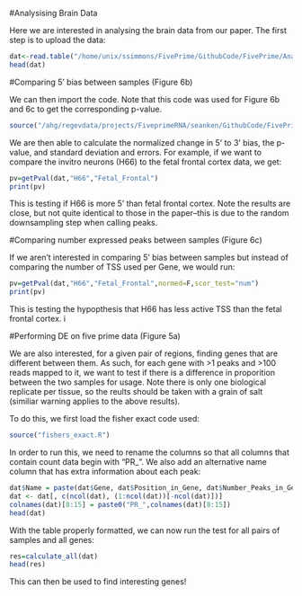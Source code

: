 #Analysising Brain Data


Here we are interested in analysing the brain data from our paper. The first step is to upload the data:

```r
dat<-read.table("/home/unix/ssimmons/FivePrime/GithubCode/FivePrime/AnalysingBrain/data/Brain_Data.bed",header=T)
head(dat)
```

#Comparing 5' bias between samples (Figure 6b)

We can then import the code. Note that this code was used for Figure 6b and 6c to get the corresponding p-value.

```r
source("/ahg/regevdata/projects/FiveprimeRNA/seanken/GithubCode/FivePrime/AnalysingBrain/Pval.R")
```

We are then able to calculate the normalized change in 5' to 3' bias, the p-value, and standard deviation and errors. For example, if we want to compare the invitro neurons (H66) to the fetal frontal cortex data, we get:

```r
pv=getPval(dat,"H66","Fetal_Frontal")
print(pv)
```

This is testing if H66 is more 5' than fetal frontal cortex. Note the results are close, but not quite identical to those in the paper--this is due to the random downsampling step when calling peaks.


#Comparing number expressed peaks between samples (Figure 6c)

If we aren't interested in comparing 5' bias between samples but instead of comparing the number of TSS used per Gene, we would run:

```r
pv=getPval(dat,"H66","Fetal_Frontal",normed=F,scor_test="num")
print(pv)
```

This is testing the hypopthesis that H66 has less active TSS than the fetal frontal cortex.
i

#Performing DE on five prime data (Figure 5a)

We are also interested, for a given pair of regions, finding genes that are different between them. As such, for each gene with >1 peaks and >100 reads mapped to it, we want to test if there is a difference in proporition between the two samples for usage. Note there is only one biological replicate per tissue, so the reults should be taken with a grain of salt (similiar warning applies to the above results).

To do this, we first load the fisher exact code used:

```r
source("fishers_exact.R")
```

In order to run this, we need to rename the columns so that all columns that contain count data begin with "PR_". We also add an alternative name column that has extra information about each peak:

```r
dat$Name = paste(dat$Gene, dat$Position_in_Gene, dat$Number_Peaks_in_Gene, sep="_")
dat <- dat[, c(ncol(dat), (1:ncol(dat))[-ncol(dat)])]
colnames(dat)[8:15] = paste0("PR_",colnames(dat)[8:15])
head(dat)
```

With the table properly formatted, we can now run the test for all pairs of samples and all genes:

```r
res=calculate_all(dat)
head(res)
```

This can then be used to find interesting genes!

